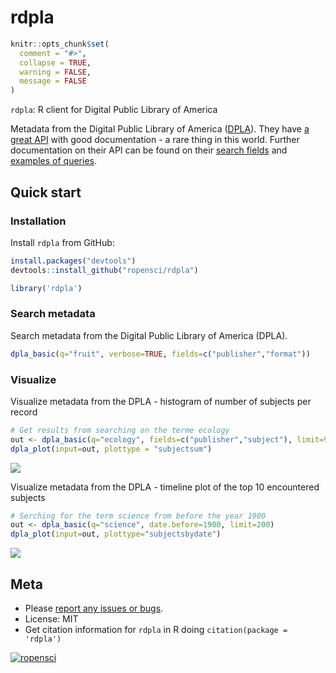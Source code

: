 rdpla
=========

```r
knitr::opts_chunk$set(
  comment = "#>", 
  collapse = TRUE,
  warning = FALSE, 
  message = FALSE
)
```

`rdpla`: R client for Digital Public Library of America

Metadata from the Digital Public Library of America ([DPLA](http://dp.la/)). They have [a great API](https://github.com/dpla/platform) with good documentation - a rare thing in this world. Further documentation on their API can be found on their [search fields](http://dp.la/info/developers/codex/responses/field-reference/) and [examples of queries](http://dp.la/info/developers/codex/requests/).

## Quick start

### Installation

Install `rdpla` from GitHub:

```r
install.packages("devtools")
devtools::install_github("ropensci/rdpla")
```

```r
library('rdpla')
```

### Search metadata

Search metadata from the Digital Public Library of America (DPLA).

```r
dpla_basic(q="fruit", verbose=TRUE, fields=c("publisher","format"))
```

### Visualize

Visualize metadata from the DPLA - histogram of number of subjects per record

```r
# Get results from searching on the terme ecology
out <- dpla_basic(q="ecology", fields=c("publisher","subject"), limit=90)
dpla_plot(input=out, plottype = "subjectsum")
```

![](inst/img/dpla_subjects_barplot.png)

Visualize metadata from the DPLA - timeline plot of the top 10 encountered subjects

```r
# Serching for the term science from before the year 1900
out <- dpla_basic(q="science", date.before=1900, limit=200)
dpla_plot(input=out, plottype="subjectsbydate")
```

![](inst/img/dpla_subjects_through_time.png)

## Meta

* Please [report any issues or bugs](https://github.com/ropensci/rdpla/issues).
* License: MIT
* Get citation information for `rdpla` in R doing `citation(package = 'rdpla')`

[![ropensci](http://ropensci.org/public_images/github_footer.png)](http://ropensci.org)
